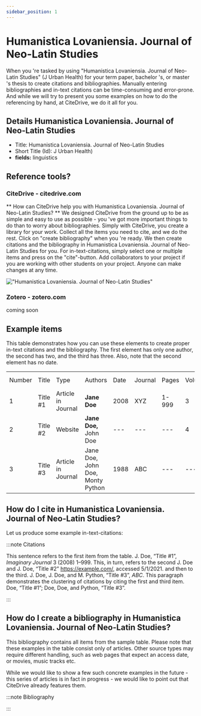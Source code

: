 ```yaml
---
sidebar_position: 1
---
```


# Humanistica Lovaniensia. Journal of Neo-Latin Studies

When you 're tasked by using "Humanistica Lovaniensia. Journal of Neo-Latin Studies" (J Urban Health) for your term paper, bachelor 's, or master 's thesis to create citations and bibliographies.
Manually entering bibliographies and in-text citations can be time-consuming and error-prone. And while we will try to present you some examples on how to do the referencing by hand, at CiteDrive, we do it all for you.

## Details  Humanistica Lovaniensia. Journal of Neo-Latin Studies
* Title: Humanistica Lovaniensia. Journal of Neo-Latin Studies
* Short Title (Id): J Urban Health)
* **fields:** linguistics

## Reference tools?
### CiteDrive - citedrive.com
** How can CiteDrive help you with Humanistica Lovaniensia. Journal of Neo-Latin Studies? **
We designed CiteDrive from the ground up to be as simple and easy to use as possible - you 've got more important things to do than to worry about bibliographies. Simply with CiteDrive, you create a library for your work. Collect all the items you need to cite, and we do the rest. Click on "create bibliography" when you 're ready. We then create citations and the bibliography in Humanistica Lovaniensia. Journal of Neo-Latin Studies for you. For in-text-citations, simply select one or multiple items and press on the "cite"-button. Add collaborators to your project if you are working with other students on your project. Anyone can make changes at any time.


!["Humanistica Lovaniensia. Journal of Neo-Latin Studies"](images/humanistica-lovaniensia-journal-of-neolatin-studies.svg "Choose Humanistica Lovaniensia. Journal of Neo-Latin Studies in the CiteDrive App")

### Zotero - zotero.com

coming soon

## Example items

This table demonstrates how you can use these elements to create proper in-text citations and the bibliography. The first element has only one author, the second has two, and the third has three. Also, note that the second element has no date.


<table>
  <tr>
   <td>Number
   </td>
   <td>Title
   </td>
   <td>Type
   </td>
   <td>Authors
   </td>
   <td>Date
   </td>
   <td>Journal
   </td>
   <td>Pages
   </td>
   <td>Volume
   </td>
   <td>Issue
   </td>
   <td>Access Date
   </td>
  </tr>
  <tr>
   <td>1
   </td>
   <td>Title #1
   </td>
   <td>Article in Journal
   </td>
   <td><strong>Jane Doe</strong>
   </td>
   <td>2008
   </td>
   <td>XYZ
   </td>
   <td>1-999
   </td>
   <td>3
   </td>
   <td>2
   </td>
   <td>--
   </td>
  </tr>
  <tr>
   <td>
2
   </td>
   <td>Title #2
   </td>
   <td>Website
   </td>
   <td><strong>Jane Doe, </strong>John Doe
   </td>
   <td>---
   </td>
   <td>---
   </td>
   <td>---
   </td>
   <td>4
   </td>
   <td>---
   </td>
   <td>2020-05-01
   </td>
  </tr>
  <tr>
   <td>3
   </td>
   <td>Title #3
   </td>
   <td>Article in Journal
   </td>
   <td>Jane Doe, John Doe, Monty Python
   </td>
   <td>1988
   </td>
   <td>ABC
   </td>
   <td>---
   </td>
   <td>---
   </td>
   <td>16
   </td>
   <td>---
   </td>
  </tr>
</table>



## How do I cite in  Humanistica Lovaniensia. Journal of Neo-Latin Studies?

Let us produce some example in-text-citations:

:::note Citations


This sentence refers to the first item from the table. J. Doe, “Title #1”, <i>Imaginary Journal</i> 3 (2008) 1–999. This, in turn, refers to the second J. Doe and J. Doe, “Title #2” https://example.com/, accessed 5/1/2021.
and then to the third.  J. Doe, J. Doe, and M. Python, “Title #3”, <i>ABC</i>.
This paragraph demonstrates the clustering of citations by citing the first and third item. Doe, “Title #1”; Doe, Doe, and Python, “Title #3”.

:::

## How do I create a bibliography in Humanistica Lovaniensia. Journal of Neo-Latin Studies?

This bibliography contains all items from the sample table. Please note that these examples in the table consist only of articles. Other source types may require different handling, such as web pages that expect an access date, or movies, music tracks etc.

While we would like to show a few such concrete examples in the future - this series of articles is in fact in progress - we would like to point out that CiteDrive already features them.

:::note Bibliography



:::


        